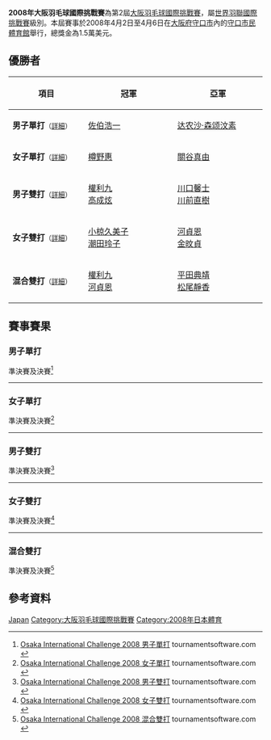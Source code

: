 {{noteTA|G1=Badminton}}
{{infobox badminton event
|name           = 2008年大阪羽毛球國際挑戰賽
|image          = 
|size           = 
|caption        =
|dates          = 2008年4月2日－4月6日
|number_edition = 第2屆
|level          = 4A
|prize_money    = 1.5萬美元
|location       = {{JPN}}[[大阪府|大阪府]][[守口市|守口市]]
|venue          = [[守口市民體育館|守口市民體育館]]
|previous       = 2007年大阪羽毛球國際挑戰賽 
|next           = 2009年大阪羽毛球國際挑戰賽
}}
'''2008年大阪羽毛球國際挑戰賽'''為第2屆[[大阪羽毛球國際挑戰賽|大阪羽毛球國際挑戰賽]]，屬[[世界羽聯國際挑戰賽|世界羽聯國際挑戰賽]]級別。本屆賽事於2008年4月2日至4月6日在[[大阪府|大阪府]][[守口市|守口市]]內的[[守口市民體育館|守口市民體育館]]舉行，總獎金為1.5萬美元。

== 優勝者 ==
{| class=wikitable style="font-size:small"
!width="200"|項目
!width="250"|冠軍
!width="250"|亞軍
|-
|'''男子單打'''<small>（[[#男子單打|詳細]]）</small>
|{{flagicon|JPN}} [[佐伯浩一|佐伯浩一]]
|{{flagicon|THA}} [[达农沙·森颂汶素|达农沙·森颂汶素]]
|-
|'''女子單打'''<small>（[[#女子單打|詳細]]）</small>
|{{flagicon|JPN}} [[樽野惠|樽野惠]]
|{{flagicon|JPN}} [[關谷真由|關谷真由]]
|-
|'''男子雙打'''<small>（[[#男子雙打|詳細]]）</small>
|{{flagicon|KOR}} [[權利九|權利九]]<br/>{{flagicon|KOR}} [[高成炫|高成炫]]
|{{flagicon|JPN}} [[川口馨士|川口馨士]]<br/>{{flagicon|JPN}} [[川前直樹|川前直樹]]
|-
|'''女子雙打'''<small>（[[#女子雙打|詳細]]）</small>
|{{flagicon|JPN}} [[小椋久美子|小椋久美子]]<br/>{{flagicon|JPN}} [[潮田玲子|潮田玲子]]
|{{flagicon|KOR}} [[河貞恩|河貞恩]]<br/>{{flagicon|KOR}} [[金旼貞|金旼貞]]
|-
|'''混合雙打'''<small>（[[#混合雙打|詳細]]）</small>
|{{flagicon|KOR}} [[權利九|權利九]]<br/>{{flagicon|KOR}} [[河貞恩|河貞恩]]
|{{flagicon|JPN}} [[平田典靖|平田典靖]]<br/>{{flagicon|JPN}} [[松尾靜香|松尾靜香]]
|}

== 賽事賽果 ==
=== 男子單打 ===
;準決賽及決賽<ref name="MS">[http://tournamentsoftware.com/sport/draw.aspx?id=196EAF5E-B8D6-40FA-8DCD-0EB71606C086&draw=1 Osaka International Challenge 2008 男子單打] tournamentsoftware.com {{en}}</ref>
{{4TeamBracket-Tennis3-v2
| team-width=200
| RD1-seed1=
| RD1-team1={{flagicon|JPN}} [[山口公洋|山口公洋]]
| RD1-score1-1='''21
| RD1-score1-2=19
| RD1-score1-3=10
| RD1-seed2=
| RD1-team2='''{{flagicon|THA}} [[达农沙·森颂汶素|达农沙·森颂汶素]]
| RD1-score2-1=16
| RD1-score2-2='''21
| RD1-score2-3='''21

| RD1-seed3=
| RD1-team3='''{{flagicon|JPN}} [[佐伯浩一|佐伯浩一]]
| RD1-score3-1='''21
| RD1-score3-2='''21
| RD1-score3-3=
| RD1-seed4=
| RD1-team4={{flagicon|JPN}} [[古財和輝|古財和輝]]
| RD1-score4-1=19
| RD1-score4-2=17
| RD1-score4-3=

| RD2-seed1=
| RD2-team1={{flagicon|THA}} [[达农沙·森颂汶素|达农沙·森颂汶素]]
| RD2-score1-1=13
| RD2-score1-2=12
| RD2-score1-3=
| RD2-seed2=
| RD2-team2='''{{flagicon|JPN}} [[佐伯浩一|佐伯浩一]]
| RD2-score2-1='''21
| RD2-score2-2='''21
| RD2-score2-3=
}}
----

=== 女子單打 ===
;準決賽及決賽<ref name="WS">[http://tournamentsoftware.com/sport/draw.aspx?id=196EAF5E-B8D6-40FA-8DCD-0EB71606C086&draw=2 Osaka International Challenge 2008 女子單打] tournamentsoftware.com {{en}}</ref>
{{4TeamBracket-Tennis3-v2
| team-width=200
| RD1-seed1=
| RD1-team1={{flagicon|JPN}} [[今井幸代|今井幸代]]
| RD1-score1-1=21
| RD1-score1-2=18
| RD1-score1-3=
| RD1-seed2=
| RD1-team2='''{{flagicon|JPN}} [[關谷真由|關谷真由]]
| RD1-score2-1='''23
| RD1-score2-2='''21
| RD1-score2-3=

| RD1-seed3=
| RD1-team3='''{{flagicon|JPN}} [[樽野惠|樽野惠]]
| RD1-score3-1='''21
| RD1-score3-2=22
| RD1-score3-3='''21
| RD1-seed4=
| RD1-team4={{flagicon|KOR}} [[裴延姝|裴延姝]]
| RD1-score4-1=19
| RD1-score4-2='''24
| RD1-score4-3=19

| RD2-seed1=
| RD2-team1={{flagicon|JPN}} [[關谷真由|關谷真由]]
| RD2-score1-1=16
| RD2-score1-2=15
| RD2-score1-3=
| RD2-seed2=
| RD2-team2='''{{flagicon|JPN}} [[樽野惠|樽野惠]]
| RD2-score2-1='''21
| RD2-score2-2='''21
| RD2-score2-3=
}}
----

=== 男子雙打 ===
;準決賽及決賽<ref name="MD">[http://tournamentsoftware.com/sport/draw.aspx?id=196EAF5E-B8D6-40FA-8DCD-0EB71606C086&draw=3 Osaka International Challenge 2008 男子雙打] tournamentsoftware.com {{en}}</ref>
{{4TeamBracket-Tennis3-v2
| team-width=200
| RD1-seed1=
| RD1-team1='''{{flagicon|JPN}} [[川口馨士|川口馨士]]<br/> {{flagicon|JPN}} [[川前直樹|川前直樹]]
| RD1-score1-1='''21
| RD1-score1-2='''21
| RD1-score1-3=
| RD1-seed2=
| RD1-team2={{flagicon|JPN}} [[遠藤大由|遠藤大由]]<br/> {{flagicon|JPN}} [[山田和司|山田和司]]
| RD1-score2-1=18
| RD1-score2-2=9
| RD1-score2-3=

| RD1-seed3=
| RD1-team3={{flagicon|JPN}} [[早川賢一|早川賢一]]<br/> {{flagicon|JPN}} [[數野健太|數野健太]]
| RD1-score3-1=9
| RD1-score3-2=17
| RD1-score3-3=
| RD1-seed4=
| RD1-team4='''{{flagicon|KOR}} [[權利九|權利九]]<br/> {{flagicon|KOR}} [[高成炫|高成炫]]
| RD1-score4-1='''21
| RD1-score4-2='''21
| RD1-score4-3=

| RD2-seed1=
| RD2-team1={{flagicon|JPN}} [[川口馨士|川口馨士]]<br/> {{flagicon|JPN}} [[川前直樹|川前直樹]]
| RD2-score1-1=11
| RD2-score1-2=16
| RD2-score1-3=
| RD2-seed2=
| RD2-team2='''{{flagicon|KOR}} [[權利九|權利九]]<br/> {{flagicon|KOR}} [[高成炫|高成炫]]
| RD2-score2-1='''21
| RD2-score2-2='''21
| RD2-score2-3=
}}
----

=== 女子雙打 ===
;準決賽及決賽<ref name="WD">[http://tournamentsoftware.com/sport/draw.aspx?id=196EAF5E-B8D6-40FA-8DCD-0EB71606C086&draw=5 Osaka International Challenge 2008 女子雙打] tournamentsoftware.com {{en}}</ref>
{{4TeamBracket-Tennis3-v2
| team-width=200
| RD1-seed1=
| RD1-team1='''{{flagicon|JPN}} [[小椋久美子|小椋久美子]]<br/> {{flagicon|JPN}} [[潮田玲子|潮田玲子]]
| RD1-score1-1='''21
| RD1-score1-2='''21
| RD1-score1-3=
| RD1-seed2=
| RD1-team2={{flagicon|JPN}} [[伊東可奈|伊東可奈]]<br/> {{flagicon|JPN}} [[內藤真實|內藤真實]]
| RD1-score2-1=16
| RD1-score2-2=11
| RD1-score2-3=

| RD1-seed3=
| RD1-team3={{flagicon|JPN}} [[松尾靜香|松尾靜香]]<br/> {{flagicon|JPN}} [[今別府靖代|今別府靖代]]
| RD1-score3-1=12
| RD1-score3-2=13
| RD1-score3-3=
| RD1-seed4=
| RD1-team4='''{{flagicon|KOR}} [[河貞恩|河貞恩]]<br/> {{flagicon|KOR}} [[金旼貞|金旼貞]]
| RD1-score4-1='''21
| RD1-score4-2='''21
| RD1-score4-3=

| RD2-seed1=
| RD2-team1='''{{flagicon|JPN}} [[小椋久美子|小椋久美子]]<br/> {{flagicon|JPN}} [[潮田玲子|潮田玲子]]
| RD2-score1-1=20
| RD2-score1-2='''21
| RD2-score1-3='''21
| RD2-seed2=
| RD2-team2={{flagicon|KOR}} [[河貞恩|河貞恩]]<br/> {{flagicon|KOR}} [[金旼貞|金旼貞]]
| RD2-score2-1='''22
| RD2-score2-2=8
| RD2-score2-3=13
}}
----

=== 混合雙打 ===
;準決賽及決賽<ref name="XD">[http://tournamentsoftware.com/sport/draw.aspx?id=196EAF5E-B8D6-40FA-8DCD-0EB71606C086&draw=4 Osaka International Challenge 2008 混合雙打] tournamentsoftware.com {{en}}</ref>
{{4TeamBracket-Tennis3-v2
| team-width=200
| RD1-seed1=
| RD1-team1={{flagicon|KOR}} [[高成炫|高成炫]]<br/> {{flagicon|KOR}} [[金旼貞|金旼貞]]
| RD1-score1-1=26
| RD1-score1-2=10
| RD1-score1-3=
| RD1-seed2=
| RD1-team2='''{{flagicon|JPN}} [[平田典靖|平田典靖]]<br/> {{flagicon|JPN}} [[松尾靜香|松尾靜香]]
| RD1-score2-1='''28
| RD1-score2-2='''21
| RD1-score2-3=

| RD1-seed3=
| RD1-team3={{flagicon|JPN}} [[和田周|和田周]]<br/> {{flagicon|JPN}} [[松友美佐紀|松友美佐紀]]
| RD1-score3-1=18
| RD1-score3-2=14
| RD1-score3-3=
| RD1-seed4=
| RD1-team4='''{{flagicon|KOR}} [[權利九|權利九]]<br/> {{flagicon|KOR}} [[河貞恩|河貞恩]]
| RD1-score4-1='''21
| RD1-score4-2='''21
| RD1-score4-3=

| RD2-seed1=
| RD2-team1={{flagicon|JPN}} [[平田典靖|平田典靖]]<br/> {{flagicon|JPN}} [[松尾靜香|松尾靜香]]
| RD2-score1-1=22
| RD2-score1-2=13
| RD2-score1-3=
| RD2-seed2=
| RD2-team2='''{{flagicon|KOR}} [[權利九|權利九]]<br/> {{flagicon|KOR}} [[河貞恩|河貞恩]]
| RD2-score2-1='''24
| RD2-score2-2='''21
| RD2-score2-3=
}}

== 參考資料 ==
{{Reflist}}

[[Category:2008年世界羽聯國際挑戰賽|Japan]]
[[Category:大阪羽毛球國際挑戰賽|Category:大阪羽毛球國際挑戰賽]]
[[Category:2008年日本體育|Category:2008年日本體育]]